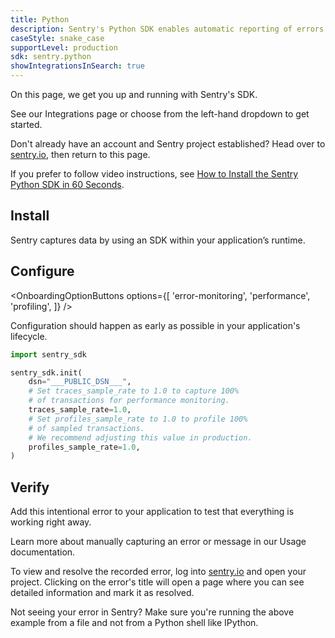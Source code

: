 ```yaml
---
title: Python
description: Sentry's Python SDK enables automatic reporting of errors and performance data in your application.
caseStyle: snake_case
supportLevel: production
sdk: sentry.python
showIntegrationsInSearch: true
---
```


On this page, we get you up and running with Sentry's SDK.

<Alert level="info" title="Using a framework?">

See our <PlatformLink to="/integrations/">Integrations</PlatformLink> page or choose from the left-hand dropdown to get started.

</Alert>

Don't already have an account and Sentry project established? Head over to [sentry.io](https://sentry.io/signup/), then return to this page.

If you prefer to follow video instructions, see [How to Install the Sentry Python SDK in 60 Seconds](https://vimeo.com/899368672).

## Install

Sentry captures data by using an SDK within your application’s runtime.

<PlatformContent includePath="getting-started-install" />

## Configure

<OnboardingOptionButtons
  options={[
    'error-monitoring',
    'performance',
    'profiling',
  ]}
/>

Configuration should happen as early as possible in your application's lifecycle.

```python {"onboardingOptions": {"performance": "5-7", "profiling": "8-11"}}
import sentry_sdk

sentry_sdk.init(
    dsn="___PUBLIC_DSN___",
    # Set traces_sample_rate to 1.0 to capture 100%
    # of transactions for performance monitoring.
    traces_sample_rate=1.0,
    # Set profiles_sample_rate to 1.0 to profile 100%
    # of sampled transactions.
    # We recommend adjusting this value in production.
    profiles_sample_rate=1.0,
)
```

## Verify

Add this intentional error to your application to test that everything is working right away.

<PlatformContent includePath="getting-started-verify" />

<Note>

Learn more about manually capturing an error or message in our <PlatformLink to="/usage/">Usage documentation</PlatformLink>.

</Note>

To view and resolve the recorded error, log into [sentry.io](https://sentry.io) and open your project. Clicking on the error's title will open a page where you can see detailed information and mark it as resolved.

<Note>

Not seeing your error in Sentry? Make sure you're running the above example from a file and not from a Python shell like IPython.

</Note>
